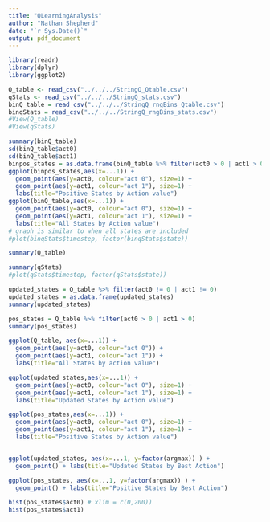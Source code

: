 ```yaml
---
title: "QLearningAnalysis"
author: "Nathan Shepherd"
date: "`r Sys.Date()`"
output: pdf_document
---
```


```r
library(readr)
library(dplyr)
library(ggplot2)
```

```r
Q_table <- read_csv("../../../StringQ_Qtable.csv")
qStats <- read_csv("../../../StringQ_stats.csv")
binQ_table = read_csv("../../../StringQ_rngBins_Qtable.csv")
binqStats = read_csv("../../../StringQ_rngBins_stats.csv")
#View(Q_table)
#View(qStats)
```
```r
summary(binQ_table)
sd(binQ_table$act0)
sd(binQ_table$act1)
binpos_states = as.data.frame(binQ_table %>% filter(act0 > 0 | act1 > 0))
ggplot(binpos_states,aes(x=...1)) + 
  geom_point(aes(y=act0, colour="act 0"), size=1) +
  geom_point(aes(y=act1, colour="act 1"), size=1) +
  labs(title="Positive States by Action value")
ggplot(binQ_table,aes(x=...1)) + 
  geom_point(aes(y=act0, colour="act 0"), size=1) +
  geom_point(aes(y=act1, colour="act 1"), size=1) +
  labs(title="All States by Action value")
# graph is similar to when all states are included
#plot(binqStats$timestep, factor(binqStats$state))
```

```r
summary(Q_table)
```
```r
summary(qStats)
#plot(qStats$timestep, factor(qStats$state))
```
```r
updated_states = Q_table %>% filter(act0 != 0 | act1 != 0)
updated_states = as.data.frame(updated_states)
summary(updated_states)
```
```r
pos_states = Q_table %>% filter(act0 > 0 | act1 > 0)
summary(pos_states)
```

```r
ggplot(Q_table, aes(x=...1)) + 
  geom_point(aes(y=act0, colour="act 0")) +
  geom_point(aes(y=act1, colour="act 1")) +
  labs(title="All States by action value")

ggplot(updated_states,aes(x=...1)) + 
  geom_point(aes(y=act0, colour="act 0"), size=1) +
  geom_point(aes(y=act1, colour="act 1"), size=1) +
  labs(title="Updated States by Action value")

ggplot(pos_states,aes(x=...1)) + 
  geom_point(aes(y=act0, colour="act 0"), size=1) +
  geom_point(aes(y=act1, colour="act 1"), size=1) +
  labs(title="Positive States by Action value")


ggplot(updated_states, aes(x=...1, y=factor(argmax)) ) + 
  geom_point() + labs(title="Updated States by Best Action")

ggplot(pos_states, aes(x=...1, y=factor(argmax)) ) + 
  geom_point() + labs(title="Positive States by Best Action")

hist(pos_states$act0) # xlim = c(0,200))
hist(pos_states$act1)
```


